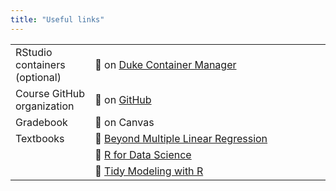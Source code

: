 ```yaml
---
title: "Useful links"
---
```


|                               |                                                                                         |
|-------------------------------|-----------------------------------------------------------------------------------------|
| RStudio containers (optional) | 🔗 on [Duke Container Manager](https://cmgr.oit.duke.edu/containers)                    |
| Course GitHub organization    | 🔗 on [GitHub](https://github.com/sta310-sp24)                                          |
| Gradebook                     | 🔗 on Canvas                                                                            |
| Textbooks                     | 🔗 [Beyond Multiple Linear Regression](https://bookdown.org/roback/bookdown-BeyondMLR/) |
|                               | 🔗 [R for Data Science](https://r4ds.hadley.nz/)                                        |
|                               | 🔗 [Tidy Modeling with R](https://www.tmwr.org/)                                        |
